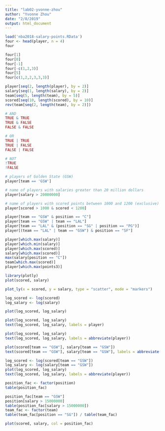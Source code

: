 ```yaml
---
title: "lab02-yvonne-zhou"
author: "Yvonne Zhou"
date: "2/8/2019"
output: html_document
---
```


```r
load('nba2018-salary-points.RData')
four <- head(player, n = 4)
four

four[1]
four[0]
four[-1]
four[-c(1,2,3)]
four[5]
four[c(1,2,2,3,3,3)]

player[seq(2, length(player), by = 2)]
salary[seq(1, length(salary), by = 2)]
team[seq(5, length(team), by = 5)]
scored[seq(10, length(scored), by = 10)]
rev(team[seq(2, length(team), by = 2)])

```
```r
# AND
TRUE & TRUE
TRUE & FALSE
FALSE & FALSE

# OR
TRUE | TRUE
TRUE | FALSE
FALSE | FALSE

# NOT
!TRUE
!FALSE

# players of Golden State (GSW)
player[team == 'GSW']

# name of players with salaries greater than 20 million dollars
player[salary > 20000000]

# name of players with scored points between 1000 and 1200 (exclusive)
player[scored > 1000 & scored < 1200]

```

```r
player[team == "GSW" & position == "C"]
player[team == "GSW" | team == "LAL"]
player[team == "LAL" & (position == "SG" | position == "PG")]
player[(team == "LAL" | team == "GSW") & position == "SF"]

player[which.max(salary)]
player[which.min(salary)]
player[which.max(scored)]
salary[which.max(scored)]
max(salary[position == "C"])
team[which.max(scored)]
player[which.max(points3)]

```

```r
library(plotly)
plot(scored, salary)

plot_ly(x = scored, y = salary, type = "scatter", mode = "markers")

log_scored <- log(scored)
log_salary <- log(salary)

plot(log_scored, log_salary)

plot(log_scored, log_salary)
text(log_scored, log_salary, labels = player)

plot(log_scored, log_salary)
text(log_scored, log_salary, labels = abbreviate(player))

```
```r
plot(scored[team == "GSW"], salary[team == "GSW"])
text(scored[team == "GSW"], salary[team == "GSW"], labels = abbreviate(player))

log_scored <- log(scored[team == "GSW"])
log_salary <- log(salary[team == "GSW"])
plot(log_scored, log_salary)
text(log_scored, log_salary, labels = abbreviate(player))
```

```r
position_fac <- factor(position)
table(position_fac)

```

```r
position_fac[team == "GSW"]
position[salary > 15000000]
table(position_fac[salary > 15000000])
team_fac <- factor(team)
table(team_fac[position == "SG"]) / table(team_fac)
```

```r
plot(scored, salary, col = position_fac)

```

